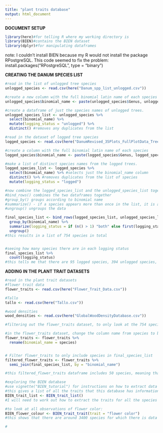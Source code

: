 ```yaml
---
title: "plant traits database"
output: html_document
---
```


**DOCUMENT SETUP**

```r
library(here)#for telling R where my working directory is
library(BIEN)#contains the BIEN dataset
library(dplyr)#for manipulating dataframes
```

note: I couldn't install BIEN because my R would not install the package RPostgreSQL. This code seemed to fix the problem: install.packages("RPostgreSQL", type = "binary")

**CREATING THE DANUM SPECIES LIST**

```r
#read in the list of unlogged tree species
unlogged_species <- read.csv(here("Danum_spp_list_unlogged.csv"))

#create a new column with the full binomial latin name of each species
unlogged_species$binomial_name <- paste(unlogged_species$Genus, unlogged_species$Species)

#create a dataframe of just the species names of unlogged trees.
unlogged_species_list <- unlogged_species %>% 
  select(binomial_name) %>%
  mutate(logging_status = "unlogged") %>%
  distinct() #removes any duplicates from the list

```

```r
#read in the dataset of logged tree species
logged_species <- read.csv(here("DanumRevised_35Plots_FullPlotData_Trees_2020_edit_4.11.csv"))

#create a column with the full binomial latin name of each species
logged_species$binomial_name <- paste(logged_species$Genus, logged_species$Species)

#make a list of distinct species names from the logged trees.
logged_species_list <- logged_species %>%
  select(binomial_name) %>% #selects just the binomial_name column 
  distinct() %>% #removes duplicates from the list of species
  mutate(logging_status = "logged")

```

```r
#now combine the logged_species_list and the unlogged_species_list together
#bind_rows() combines the two dataframes together
#group_by() groups according to binomial name
#summarize() - if a species appears more than once in the list, it is assigned "both" as its logging status, otherwise, it is assigned the logging_status that it already had when the dataframes were separate
#ungroup() ungroups the data

final_species_list <- bind_rows(logged_species_list, unlogged_species_list)%>% 
  group_by(binomial_name) %>% 
  summarize(logging_status = if (n() > 1) "both" else first(logging_status)) %>%
  ungroup() 
#this results in a list of 754 species in total


#seeing how many species there are in each logging status
final_species_list %>%
  count(logging_status)
#this tells me that there are 95 logged species, 394 unlogged species, and 265 species that appear in both logged and unlogged areas.

```

**ADDING IN THE PLANT TRAIT DATASETS**

```r
#read in the plant trait datasets
#flower trait data
flower_traits <- read.csv(here("Flower_Trait_Data.csv"))

#Tallo
tallo <- read.csv(here("Tallo.csv"))

#wood densities
wood_densities <- read.csv(here("GlobalWoodDensityDatabase.csv"))
```

```r
#filtering out the flower_traits dataset, to only look at the 754 species that appear in the final_species_list 

#in the flower_traits dataset, change the column name from species to binomial_name
flower_traits <- flower_traits %>%
  rename(binomial_name = species)


# Filter flower_traits to only include species in final_species_list
filtered_flower_traits <- flower_traits %>%
  semi_join(final_species_list, by = "binomial_name")

#this filtered_flower_traits dataframe includes 50 species, meaning that there are 50 species in the flower_traits dataset that also appear in the unlogged_species dataset. This, of course, does not take into account that there might be alternative names for the same plant.
```

```r
#exploring the BIEN database
#use vignette("BIEN_tutorial") for instructions on how to extract data from the database
#this gives a list of all the traits that this database has information on - 55 different traits.
BIEN_trait_list <- BIEN_trait_list()
#I will need to work out how to extract the traits for all the species I am interested in

#to look at all observations of flower color:
BIEN_flower_colour <- BIEN_trait_trait(trait = "flower color")
#this shows that there are around 3400 species for which there is data on flower colour

#
```
